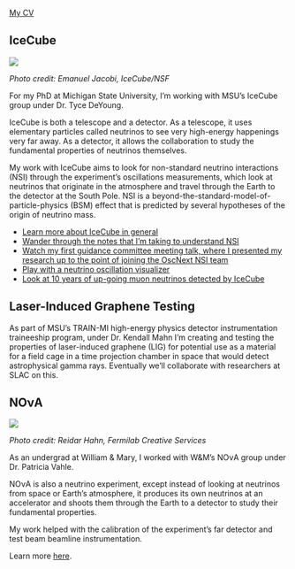 [My CV](https://drive.google.com/file/d/1GmbQdrn2zHFgOwxM8j917eYY3sZRiQ26/view?usp=share_link)

## IceCube

![](https://icecube.wisc.edu/wp-content/uploads/galleries/Landscapes/gal_Landscapes_icl_moonlight_RGB.jpg)

*Photo credit: Emanuel Jacobi, IceCube/NSF*

For my PhD at Michigan State University, I'm working with MSU's IceCube group under Dr. Tyce DeYoung.

IceCube is both a telescope and a detector. As a telescope, it uses elementary particles called neutrinos to see very high-energy happenings very far away. As a detector, it allows the collaboration to study the fundamental properties of neutrinos themselves.

My work with IceCube aims to look for non-standard neutrino interactions (NSI) through the experiment's oscillations measurements, which look at neutrinos that originate in the atmosphere and travel through the Earth to the detector at the South Pole. NSI is a beyond-the-standard-model-of-particle-physics (BSM) effect that is predicted by several hypotheses of the origin of neutrino mass.

- [Learn more about IceCube in general](https://icecube.wisc.edu/science/icecube/)
- [Wander through the notes that I'm taking to understand NSI](https://finnmayhew.github.io/NSI-knowledge-base/)
- [Watch my first guidance committee meeting talk, where I presented my research up to the point of joining the OscNext NSI team](https://youtu.be/yqfUC1sKiHc)
- [Play with a neutrino oscillation visualizer](https://philippeller.github.io/osc.html)
- [Look at 10 years of up-going muon neutrinos detected by IceCube](https://user-web.icecube.wisc.edu/~lulu/globe_AR/webcity/ngc1068/)

## Laser-Induced Graphene Testing

As part of MSU's TRAIN-MI high-energy physics detector instrumentation traineeship program, under Dr. Kendall Mahn I'm creating and testing the properties of laser-induced graphene (LIG) for potential use as a material for a field cage in a time projection chamber in space that would detect astrophysical gamma rays. Eventually we'll collaborate with researchers at SLAC on this.

## NOνA

![](https://mod.fnal.gov/mod/stillphotos/2013/0100/13-0146-02D.jpg)

*Photo credit: Reidar Hahn, Fermilab Creative Services*

As an undergrad at William & Mary, I worked with W&M's NOνA group under Dr. Patricia Vahle.

NOνA is also a neutrino experiment, except instead of looking at neutrinos from space or Earth's atmosphere, it produces its own neutrinos at an accelerator and shoots them through the Earth to a detector to study their fundamental properties.

My work helped with the calibration of the experiment's far detector and test beam beamline instrumentation.

Learn more [here](https://novaexperiment.fnal.gov/how-does-nova-work/).
